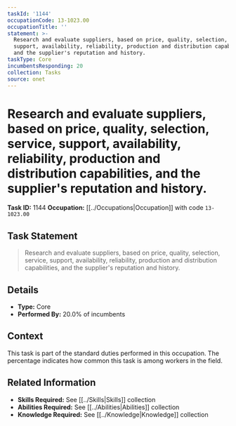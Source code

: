 ```yaml
---
taskId: '1144'
occupationCode: 13-1023.00
occupationTitle: ''
statement: >-
  Research and evaluate suppliers, based on price, quality, selection, service,
  support, availability, reliability, production and distribution capabilities,
  and the supplier's reputation and history.
taskType: Core
incumbentsResponding: 20
collection: Tasks
source: onet
---
```

# Research and evaluate suppliers, based on price, quality, selection, service, support, availability, reliability, production and distribution capabilities, and the supplier's reputation and history.

**Task ID:** 1144
**Occupation:** [[../Occupations|Occupation]] with code `13-1023.00`

## Task Statement

> Research and evaluate suppliers, based on price, quality, selection, service, support, availability, reliability, production and distribution capabilities, and the supplier's reputation and history.

## Details

- **Type:** Core
- **Performed By:** 20.0% of incumbents

## Context

This task is part of the standard duties performed in this occupation. The percentage indicates how common this task is among workers in the field.

## Related Information

- **Skills Required:** See [[../Skills|Skills]] collection
- **Abilities Required:** See [[../Abilities|Abilities]] collection
- **Knowledge Required:** See [[../Knowledge|Knowledge]] collection
